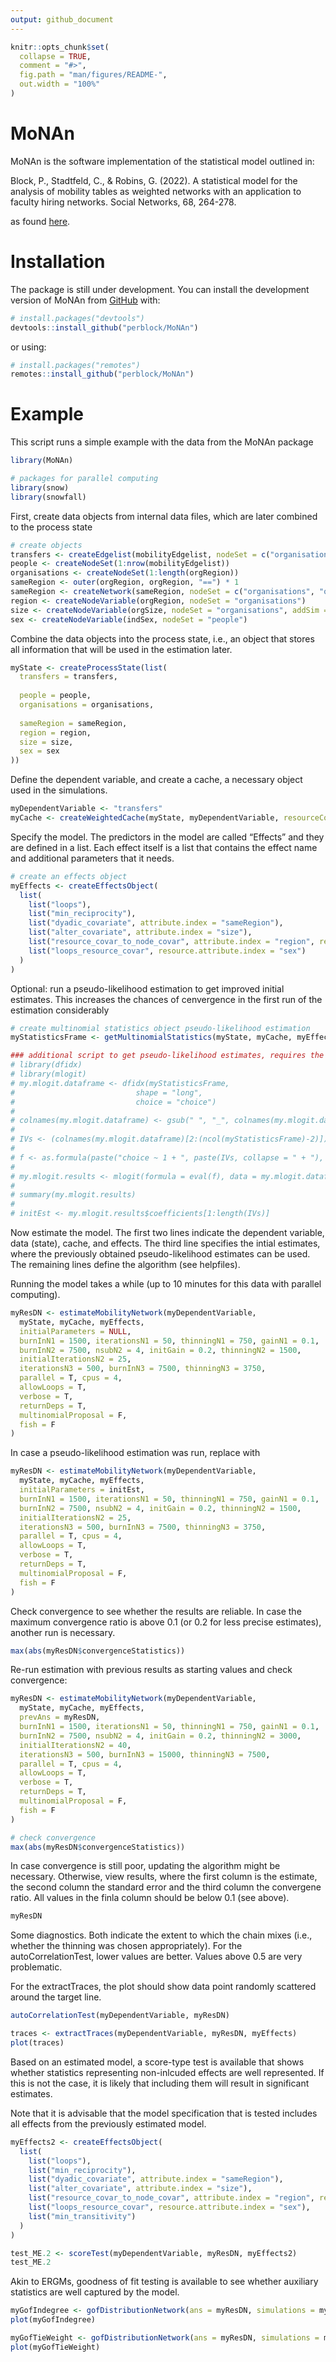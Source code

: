 ```yaml
---
output: github_document
---
```


<!-- README.md is generated from README.Rmd. Please edit that file -->

```r
knitr::opts_chunk$set(
  collapse = TRUE,
  comment = "#>",
  fig.path = "man/figures/README-",
  out.width = "100%"
)
```

# MoNAn

<!-- badges: start -->
<!-- badges: end -->

MoNAn is the software implementation of the statistical model outlined in:

Block, P., Stadtfeld, C., & Robins, G. (2022). A statistical model for the analysis of mobility 
tables as weighted networks with an application to faculty hiring networks. Social Networks, 68, 264-278.

as found [here](https://www.sciencedirect.com/science/article/pii/S0378873321000654).

# Installation

The package is still under development. 
You can install the development version of MoNAn from [GitHub](https://github.com/) with:

``` r
# install.packages("devtools")
devtools::install_github("perblock/MoNAn")
```

or using:

``` r
# install.packages("remotes")
remotes::install_github("perblock/MoNAn")
```


# Example


This script runs a simple example with the data from the MoNAn package

```r
library(MoNAn)

# packages for parallel computing
library(snow)
library(snowfall)
```

First, create data objects from internal data files, which are later combined to the process state


```r
# create objects
transfers <- createEdgelist(mobilityEdgelist, nodeSet = c("organisations", "organisations", "people"))
people <- createNodeSet(1:nrow(mobilityEdgelist))
organisations <- createNodeSet(1:length(orgRegion))
sameRegion <- outer(orgRegion, orgRegion, "==") * 1
sameRegion <- createNetwork(sameRegion, nodeSet = c("organisations", "organisations"))
region <- createNodeVariable(orgRegion, nodeSet = "organisations")
size <- createNodeVariable(orgSize, nodeSet = "organisations", addSim = TRUE)
sex <- createNodeVariable(indSex, nodeSet = "people")
```

Combine the data objects into the process state, i.e., an object that stores all information that will be used in the estimation later.

```r
myState <- createProcessState(list(
  transfers = transfers,
  
  people = people,
  organisations = organisations,
  
  sameRegion = sameRegion,
  region = region,
  size = size,
  sex = sex
))
```


Define the dependent variable, and create a cache, a necessary object used in the simulations.

```r
myDependentVariable <- "transfers"
myCache <- createWeightedCache(myState, myDependentVariable, resourceCovariates = c("sex"))
```

Specify the model. The predictors in the model are called "Effects" and they are defined in a list. Each effect itself is a list that contains the effect name and additional parameters that it needs.

```r
# create an effects object
myEffects <- createEffectsObject(
  list(
    list("loops"),
    list("min_reciprocity"),
    list("dyadic_covariate", attribute.index = "sameRegion"),
    list("alter_covariate", attribute.index = "size"),
    list("resource_covar_to_node_covar", attribute.index = "region", resource.attribute.index = "sex"),
    list("loops_resource_covar", resource.attribute.index = "sex")
  )
)
```


Optional: run a pseudo-likelihood estimation to get improved initial estimates. This increases the chances of cenvergence in the first run of the estimation considerably

```r
# create multinomial statistics object pseudo-likelihood estimation
myStatisticsFrame <- getMultinomialStatistics(myState, myCache, myEffects, myDependentVariable)

### additional script to get pseudo-likelihood estimates, requires the dfidx and mlogit package
# library(dfidx)
# library(mlogit)
# my.mlogit.dataframe <- dfidx(myStatisticsFrame,
#                           shape = "long", 
#                           choice = "choice")
# 
# colnames(my.mlogit.dataframe) <- gsub(" ", "_", colnames(my.mlogit.dataframe))
# 
# IVs <- (colnames(my.mlogit.dataframe)[2:(ncol(myStatisticsFrame)-2)])
# 
# f <- as.formula(paste("choice ~ 1 + ", paste(IVs, collapse = " + "), "| 0"))
# 
# my.mlogit.results <- mlogit(formula = eval(f), data = my.mlogit.dataframe, heterosc = F)
# 
# summary(my.mlogit.results)
#
# initEst <- my.mlogit.results$coefficients[1:length(IVs)]
```



Now estimate the model. The first two lines indicate the dependent variable, data (state), cache, and effects. The third line specifies the intial estimates, where the previously obtained pseudo-likelihood estimates can be used. The remaining lines define the algorithm (see helpfiles).

Running the model takes a while (up to 10 minutes for this data with parallel computing).

```r
myResDN <- estimateMobilityNetwork(myDependentVariable,
  myState, myCache, myEffects,
  initialParameters = NULL,
  burnInN1 = 1500, iterationsN1 = 50, thinningN1 = 750, gainN1 = 0.1,
  burnInN2 = 7500, nsubN2 = 4, initGain = 0.2, thinningN2 = 1500,
  initialIterationsN2 = 25,
  iterationsN3 = 500, burnInN3 = 7500, thinningN3 = 3750,
  parallel = T, cpus = 4,
  allowLoops = T,
  verbose = T,
  returnDeps = T,
  multinomialProposal = F,
  fish = F
)
```


In case a pseudo-likelihood estimation was run, replace with

```r
myResDN <- estimateMobilityNetwork(myDependentVariable,
  myState, myCache, myEffects,
  initialParameters = initEst,
  burnInN1 = 1500, iterationsN1 = 50, thinningN1 = 750, gainN1 = 0.1,
  burnInN2 = 7500, nsubN2 = 4, initGain = 0.2, thinningN2 = 1500,
  initialIterationsN2 = 25,
  iterationsN3 = 500, burnInN3 = 7500, thinningN3 = 3750,
  parallel = T, cpus = 4,
  allowLoops = T,
  verbose = T,
  returnDeps = T,
  multinomialProposal = F,
  fish = F
)
```


Check convergence to see whether the results are reliable. In case the maximum convergence ratio is above 0.1 (or 0.2 for less precise estimates), another run is necessary.

```r
max(abs(myResDN$convergenceStatistics))
```

Re-run estimation with previous results as starting values and check convergence:

```r
myResDN <- estimateMobilityNetwork(myDependentVariable,
  myState, myCache, myEffects,
  prevAns = myResDN,
  burnInN1 = 1500, iterationsN1 = 50, thinningN1 = 750, gainN1 = 0.1,
  burnInN2 = 7500, nsubN2 = 4, initGain = 0.2, thinningN2 = 3000,
  initialIterationsN2 = 40,
  iterationsN3 = 500, burnInN3 = 15000, thinningN3 = 7500,
  parallel = T, cpus = 4,
  allowLoops = T,
  verbose = T,
  returnDeps = T,
  multinomialProposal = F,
  fish = F
)

# check convergence
max(abs(myResDN$convergenceStatistics))
```

In case convergence is still poor, updating the algorithm might be necessary. Otherwise, view results, where the first column is the estimate, the second column the standard error and the third column the convergene ratio. All values in the finla column should be below 0.1 (see above).

```r
myResDN
```

Some diagnostics. Both indicate the extent to which the chain mixes (i.e., whether the thinning was chosen appropriately). For the autoCorrelationTest, lower values are better. Values above 0.5 are very problematic.

For the extractTraces, the plot should show data point randomly scattered around the target line.

```r
autoCorrelationTest(myDependentVariable, myResDN)

traces <- extractTraces(myDependentVariable, myResDN, myEffects)
plot(traces)
```


Based on an estimated model, a score-type test is available that shows whether statistics representing non-inlcuded effects are well represented. If this is not the case, it is likely that including them will result in significant estimates.

Note that it is advisable that the model specification that is tested includes all effects from the previously estimated model.

```r
myEffects2 <- createEffectsObject(
  list(
    list("loops"),
    list("min_reciprocity"),
    list("dyadic_covariate", attribute.index = "sameRegion"),
    list("alter_covariate", attribute.index = "size"),
    list("resource_covar_to_node_covar", attribute.index = "region", resource.attribute.index = "sex"),
    list("loops_resource_covar", resource.attribute.index = "sex"),
    list("min_transitivity")
  )
)

test_ME.2 <- scoreTest(myDependentVariable, myResDN, myEffects2)
test_ME.2
```


Akin to ERGMs, goodness of fit testing is available to see whether auxiliary statistics are well captured by the model.

```r
myGofIndegree <- gofDistributionNetwork(ans = myResDN, simulations = myResDN$deps, gofFunction = getIndegree, lvls = 1:100)
plot(myGofIndegree)

myGofTieWeight <- gofDistributionNetwork(ans = myResDN, simulations = myResDN$deps, gofFunction = getTieWeights, lvls = 1:30)
plot(myGofTieWeight)
```

